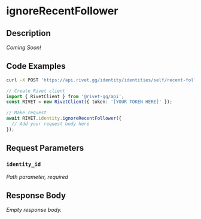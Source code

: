 
# ignoreRecentFollower

## Description

_Coming Soon!_

## Code Examples

<CodeGroup title='Request' tag='POST' label='https://api.rivet.gg/identity/identities/self/recent-followers/{identity_id}/ignore'>

```bash {{ "title": "cURL" }}
curl -X POST 'https://api.rivet.gg/identity/identities/self/recent-followers/{identity_id}/ignore'
```

```ts
// Create Rivet client
import { RivetClient } from '@rivet-gg/api';
const RIVET = new RivetClient({ token: '[YOUR TOKEN HERE]' });

// Make request
await RIVET.identity.ignoreRecentFollower({
  // Add your request body here
});
```

</CodeGroup>

## Request Parameters

### `identity_id`

_Path parameter, required_

## Response Body

_Empty response body._
